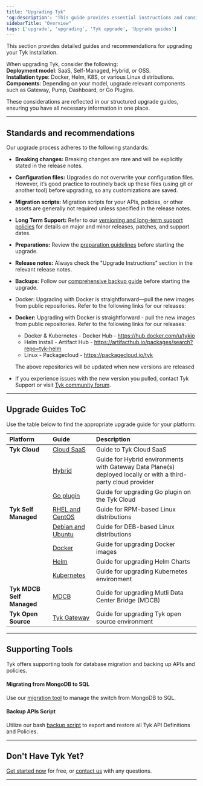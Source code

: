 ```yaml
---
title: "Upgrading Tyk"
'og:description': "This guide provides essential instructions and considerations for upgrading Tyk and its components across all product models and installation types offered."
sidebarTitle: "Overview"
tags: ['upgrade', 'upgrading', 'Tyk upgrade', 'Upgrade guides']
---
```


This section provides detailed guides and recommendations for upgrading your Tyk installation.

When upgrading Tyk, consider the following:<br />
**Deployment model**: SaaS, Self-Managed, Hybrid, or OSS.<br />
**Installation type**: Docker, Helm, K8S, or various Linux distributions.<br />
**Components**: Depending on your model, upgrade relevant components such as Gateway, Pump, Dashboard, or Go Plugins.

These considerations are reflected in our structured upgrade guides, ensuring you have all necessary information in one place.

---

## Standards and recommendations
Our upgrade process adheres to the following standards:

- **Breaking changes:** Breaking changes are rare and will be explicitly stated in the release notes.
- **Configuration files:** Upgrades do not overwrite your configuration files. However, it’s good practice to routinely back up these files (using git or another tool) before upgrading, so any customizations are saved.
- **Migration scripts:** Migration scripts for your APIs, policies, or other assets are generally not required unless specified in the release notes.
- **Long Term Support:** Refer to our [versioning and long-term support policies](/5.6/developer-support/special-releases-and-features/long-term-support-releases) for details on major and minor releases, patches, and support dates.
- **Preparations:** Review the [preparation guidelines](/5.6/developer-support/upgrading-tyk/preparations/upgrade-guidelines) before starting the upgrade.
- **Release notes:** Always check the "Upgrade Instructions" section in the relevant release notes.
- **Backups:** Follow our [comprehensive backup guide](/5.6/frequently-asked-questions/how-to-backup-tyk) before starting the upgrade.
- Docker: Upgrading with Docker is straightforward—pull the new images from public repositories. Refer to the following links for our releases:

- **Docker:** Upgrading with Docker is straightforward - pull the new images from public repositories. Refer to the following links for our releases:
    - Docker & Kubernetes - Docker Hub - https://hub.docker.com/u/tykio
    - Helm install - Artifact Hub - https://artifacthub.io/packages/search?repo=tyk-helm
    - Linux - Packagecloud - https://packagecloud.io/tyk

   The above repositories will be updated when new versions are released
- If you experience issues with the new version you pulled, contact Tyk Support or visit [Tyk community forum](https://community.tyk.io/).

---

## Upgrade Guides ToC
Use the table below to find the appropriate upgrade guide for your platform:

| Platform             | Guide            | Description |
| :---------------------- | :---------------- | :----------- |
| **Tyk Cloud**        | [Cloud SaaS](/5.6/developer-support/upgrading-tyk/deployment-model/cloud/upgrade-cloud-saas) | Guide to Tyk Cloud SaaS |
|                      | [Hybrid](/5.6/developer-support/upgrading-tyk/deployment-model/cloud/upgrade-hybrid) | Guide for Hybrid environments with Gateway Data Plane(s) deployed locally or with a third-party cloud provider |
|                      | [Go plugin](/5.6/developer-support/upgrading-tyk/deployment-model/cloud/upgrade-go-plugin) | Guide for upgrading Go plugin on the Tyk Cloud |
| **Tyk Self Managed** | [RHEL and CentOS](/5.6/developer-support/upgrading-tyk/deployment-model/self-managed/linux-distributions/self-managed-rpm) | Guide for RPM-based Linux distributions |
|                      | [Debian and Ubuntu](/5.6/developer-support/upgrading-tyk/deployment-model/self-managed/linux-distributions/self-managed-deb) | Guide for DEB-based Linux distributions |
|                      | [Docker](/5.6/developer-support/upgrading-tyk/deployment-model/self-managed/docker) | Guide for upgrading Docker images |
|                      | [Helm](/5.6/developer-support/upgrading-tyk/deployment-model/self-managed/helm) | Guide for upgrading Helm Charts |
|                      | [Kubernetes](/5.6/developer-support/upgrading-tyk/deployment-model/self-managed/kubernetes) | Guide for upgrading Kubernetes environment |
| **Tyk MDCB Self Managed** | [MDCB](/5.6/developer-support/upgrading-tyk/deployment-model/self-managed/overview#upgrade-mdcb) | Guide for upgrading Mutli Data Center Bridge (MDCB) |
| **Tyk Open Source**  | [Tyk Gateway](/5.6/developer-support/upgrading-tyk/deployment-model/open-source) | Guide for upgrading Tyk open source environment |

---

## Supporting Tools
Tyk offers supporting tools for database migration and backing up APIs and policies.

#### Migrating from MongoDB to SQL

Use our [migration tool](/5.6/planning-for-production/database-settings/postgresql#migrating-from-an-existing-mongodb-instance) to manage the switch from MongoDB to SQL.

#### Backup APIs Script

Utilize our bash [backup script](/5.6/developer-support/backups/backup-apis-and-policies) to export and restore all Tyk API Definitions and Policies.

---

## Don't Have Tyk Yet?

[Get started now](https://tyk.io/pricing/compare-api-management-platforms/#get-started) for free, or
[contact us](https://tyk.io/about/contact/) with any questions.

---
